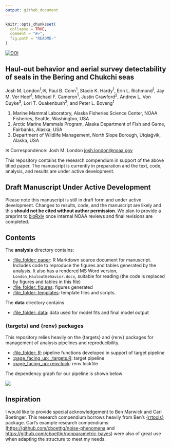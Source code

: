 ```yaml
---
output: github_document
---
```


<!-- README.md is generated from README.Rmd. Please edit that file -->

```r
knitr::opts_chunk$set(
  collapse = TRUE,
  comment = "#>",
  fig.path = "README-"
)
```

<!-- badges: start -->
[![DOI](https://zenodo.org/badge/DOI/10.5281/zenodo.4638221.svg)](https://doi.org/10.5281/zenodo.4638221)
<!-- badges: end -->

## Haul-out behavior and aerial survey detectability of seals in the Bering and Chukchi seas
Josh M. London^1^,✉, Paul B. Conn^1^, Stacie K. Hardy^1^, Erin L. Richmond^1^, Jay M. Ver Hoef^1^, Michael F. Cameron^1^, Justin Crawford^2^, Andrew L. Von Duyke^3^, Lori T. Quakenbush^2^, and Peter L. Boveng^1^

1. Marine Mammal Laboratory, Alaska Fisheries Science Center, NOAA Fisheries, Seattle, Washington, USA
2. Arctic Marine Mammals Program, Alaska Department of Fish and Game, Fairbanks, Alaska, USA
3. Department of Wildlife Management, North Slope Borough, Utqiaġvik, Alaska, USA

✉ Correspondence: Josh M. London <josh.london@noaa.gov>

This repository contains the research compendium in support of the above titled paper.
The manuscript is currently in preparation and the text, code, analysis, and results
are under active development.

## Draft Manuscript Under Active Development

Please note this manuscript is still in draft form and under active development.
Changes to results, code, and the manuscript are likely and this **should not
be cited without author permission**. We plan to provide a preprint to 
[bioRxiv](https://www.biorxiv.org/) once internal NOAA reviews and final 
revisions are completed.

## Contents

The **analysis** directory contains:

  - [:file\_folder: paper](/analysis/paper): R Markdown source document
    for manuscript. Includes code to reproduce the figures and tables
    generated by the analysis. It also has a rendered MS Word version,
    `London_HauloutBehavior.docx`, suitable for reading (the code is replaced by figures
    and tables in this file)
  - [:file\_folder: figures](/analysis/figures): figures generated
  - [:file\_folder: templates](/analysis/templates): template files and scripts.

The **data** directory contains

  - [:file\_folder: data](/data): data used for model fits and final model output

### {targets} and {renv} packages

This repository relies heavily on the {targets} and {renv} packages for management
of analysis pipelines and reproducibility. 

  - [:file\_folder: R](/R): pipeline functions developed in support of target pipeline
  - [:page\_facing\_up: _targets.R](/_targets.R): target pipeline
  - [:page\_facing\_up: renv.lock](/renv.lock): renv lockfile
  
The dependency graph for our pipeline is shown below

![](./tar_glimpse.png)

## Inspiration

I would like to provide special acknowledgement to Ben Marwick and Carl Boetinger.
This research compendium borrows heavily from Ben's [{rrtools}](https://github.com/benmarwick/rrtools)
package. Carl's example research compendiums ([https://github.com/cboettig/noise-phenomena](https://github.com/cboettig/noise-phenomena) and
[https://github.com/cboettig/nonparametric-bayes](https://github.com/cboettig/nonparametric-bayes)) were
also of great use when adapting the structure to meet my needs.
